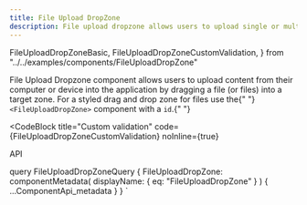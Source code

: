 ```yaml
---
title: File Upload DropZone
description: File upload dropzone allows users to upload single or multiple files to the application by dragging and dropping.
---
```


  FileUploadDropZoneBasic,
  FileUploadDropZoneCustomValidation,
} from "../../examples/components/FileUploadDropZone"

<Overview>
  File Upload Dropzone component allows users to upload content from their
  computer or device into the application by dragging a file (or files) into a
  target zone.
</Overview>

<CodeBlock title="Example" code={FileUploadDropZoneBasic} noInline={true}>
  For a styled drag and drop zone for files use the{" "}
  <code>&lt;FileUploadDropZone&gt;</code> component with a <code>id</code>.{" "}
</CodeBlock>

<CodeBlock
  title="Custom validation"
  code={FileUploadDropZoneCustomValidation}
  noInline={true}
></CodeBlock>

<LinkedHeading h="2" className="h1" id="file-upload-zone-api">
  API
</LinkedHeading>
<ComponentApi metadata={props.data.FileUploadDropZone} />

  query FileUploadDropZoneQuery {
    FileUploadDropZone: componentMetadata(
      displayName: { eq: "FileUploadDropZone" }
    ) {
      ...ComponentApi_metadata
    }
  }
`
